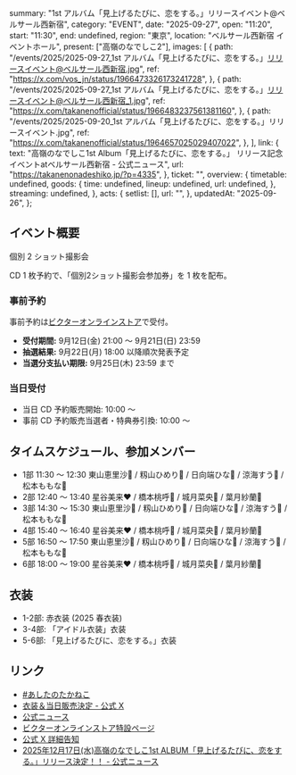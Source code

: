   summary: "1st アルバム「見上げるたびに、恋をする。」リリースイベント@ベルサール西新宿",
  category: "EVENT",
  date: "2025-09-27",
  open: "11:20",
  start: "11:30",
  end: undefined,
  region: "東京",
  location: "ベルサール西新宿 イベントホール",
  present: ["高嶺のなでしこ2"],
  images: [
    {
      path: "/events/2025/2025-09-27_1st アルバム「見上げるたびに、恋をする。」リリースイベント@ベルサール西新宿.jpg",
      ref: "https://x.com/vos_jn/status/1966473326173241728",
    },
    {
      path: "/events/2025/2025-09-27_1st アルバム「見上げるたびに、恋をする。」リリースイベント@ベルサール西新宿_1.jpg",
      ref: "https://x.com/takanenofficial/status/1966483237561381160",
    },
    {
      path: "/events/2025/2025-09-20_1st アルバム「見上げるたびに、恋をする。」リリースイベント.jpg",
      ref: "https://x.com/takanenofficial/status/1964657025029407022",
    },
  ],
  link: {
    text: "高嶺のなでしこ1st Album「見上げるたびに、恋をする。」 リリース記念イベントatベルサール西新宿 - 公式ニュース",
    url: "https://takanenonadeshiko.jp/?p=4335",
  },
  ticket: "",
  overview: {
    timetable: undefined,
    goods: {
      time: undefined,
      lineup: undefined,
      url: undefined,
    },
    streaming: undefined,
  },
  acts: {
    setlist: [],
    url: "",
  },
  updatedAt: "2025-09-26",
};

## イベント概要

個別 2 ショット撮影会

CD 1 枚予約で、「個別2ショット撮影会参加券」を 1 枚を配布。

### 事前予約

事前予約は[ビクターオンラインストア](https://victor-store.jp/special/takaneko20250927)で受付。

- **受付期間:** 9月12日(金) 21:00 〜 9月21日(日) 23:59
- **抽選結果:** 9月22日(月) 18:00 以降順次発表予定
- **当選分支払い期限:** 9月25日(木) 23:59 まで

### 当日受付

- 当日 CD 予約販売開始: 10:00 〜
- 事前 CD 予約販売当選者・特典券引換: 10:00 〜

## タイムスケジュール、参加メンバー

- 1部 11:30 〜 12:30 東山恵里沙🧡 / 籾山ひめり💙 / 日向端ひな💜 / 涼海すう🩵 / 松本ももな🎀
- 2部 12:40 〜 13:40 星谷美来❤ / 橋本桃呼🩷 / 城月菜央💛 / 葉月紗蘭🤍
- 3部 14:30 〜 15:30 東山恵里沙🧡 / 籾山ひめり💙 / 日向端ひな💜 / 涼海すう🩵 / 松本ももな🎀
- 4部 15:40 〜 16:40 星谷美来❤ / 橋本桃呼🩷 / 城月菜央💛 / 葉月紗蘭🤍
- 5部 16:50 〜 17:50 東山恵里沙🧡 / 籾山ひめり💙 / 日向端ひな💜 / 涼海すう🩵 / 松本ももな🎀
- 6部 18:00 〜 19:00 星谷美来❤ / 橋本桃呼🩷 / 城月菜央💛 / 葉月紗蘭🤍

## 衣装

- 1-2部: 赤衣装 (2025 春衣装)
- 3-4部: 「アイドル衣装」衣装
- 5-6部: 「見上げるたびに、恋をする。」衣装

## リンク

- [#あしたのたかねこ](https://x.com/takanenofficial/status/1971552839018414133)
- [衣装＆当日販売決定 - 公式 X](https://x.com/takanenofficial/status/1971176693357502479)
- [公式ニュース](https://takanenonadeshiko.jp/?p=4335)
- [ビクターオンラインストア特設ページ](https://victor-store.jp/special/takaneko20250927)
- [公式 X 詳細告知](https://x.com/takanenofficial/status/1966483237561381160)
- [2025年12月17日(水)高嶺のなでしこ1st ALBUM「見上げるたびに、恋をする。」リリース決定！！ - 公式ニュース](https://takanenonadeshiko.jp/?p=4248)
